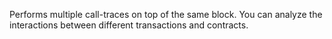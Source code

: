 
Performs multiple call-traces on top of the same block. You can analyze the interactions between
different transactions and contracts. <CreditCost network="evm" method="trace_callMany" />
